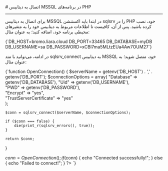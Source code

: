 
<Layout>
# اتصال به دیتابیس MSSQL در برنامه‌های PHP
<hr className="mb-2" />

برای اتصال به دیتابیس MSSQL 
در ابتدا باید اکستنشن <Important>sqlsrv</Important>  را در PHP خود، نصب کرده باشید. پس از آن، کافیست تا 
اطلاعات مربوط به دیتابیس خود را 
به متغیرهای محیطی برنامه خود، اضافه کنید؛ به عنوان مثال:


<div className="h-2" />
    <div dir='ltr'>
    <Highlight className="bash">
        {`DB_HOST=bromo.liara.cloud
DB_PORT=33465
DB_DATABASE=myDB
DB_USERNAME=sa
DB_PASSWORD=xCBl7ma5MLtzEUa4Aw7OUM27`}
    </Highlight>
    </div>
<div className="h-2" />


در ادامه، می‌توانید با متد <Important>sqlsrv_connect</Important> به دیتابیس MSSQL خود، متصل شوید؛ به عنوان مثال:

<div className="h-2" />
    <div dir='ltr'>
    <Highlight className="bash">
        {`<?php
ini_set('display_errors', 1);
ini_set('display_startup_errors', 1);
error_reporting(E_ALL);

function OpenConnection()
{
    $serverName = getenv('DB_HOST') . ',' . getenv('DB_PORT'); 
    $connectionOptions = array(
        "Database" => getenv('DB_DATABASE'), 
        "Uid" => getenv('DB_USERNAME'),      
        "PWD" => getenv('DB_PASSWORD'),      
        "Encrypt" => "yes",                  
        "TrustServerCertificate" => "yes"    
    );

    $conn = sqlsrv_connect($serverName, $connectionOptions);

    if ($conn === false) {
        die(print_r(sqlsrv_errors(), true));
    }

    return $conn;
}

$conn = OpenConnection();
if ($conn) {
    echo "Connected successfully!";
} else {
    echo "Failed to connect!";
}
?>
`}
    </Highlight>
    </div>
<div className="h-2" />

</Layout>